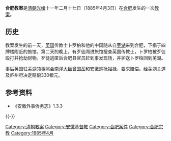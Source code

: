 {{no footnotes|time=2017-04-03T16:51:51+00:00}}
'''合肥教案'''是[[清朝|清朝]][[光绪|光绪]]十一年二月十七日（1885年4月3日）在[[合肥|合肥]]发生的一次[[教案_(宗教)|教案]]。

==历史==
教案发生的前一天，[[英国|英国]]传教士卜罗柏和他的中国随从自[[芜湖|芜湖]]来到合肥，下榻于四牌楼附近的旅馆。第二天的晚上，有歹徒闯进旅馆搜查英国传教士，卜罗柏被歹徒殴打并抢劫财物。歹徒逃匿后合肥县官员赶到事发现场，并护送卜罗柏回到芜湖。

事后英国驻芜湖领事照会[[南洋大臣|南洋大臣]][[曾国荃|曾国荃]]和安徽巡抚[[裕禄_(直隶总督)|裕禄]]，要求赔偿。经芜湖关道及庐州府决定赔偿330银元。

== 参考资料 ==
*《安徽外事侨务志》1.3.3

{{-}}
{{中國基督教史}}
{{中国历史小作品}}

[[Category:清朝教案|Category:清朝教案]]
[[Category:安徽基督教|Category:安徽基督教]]
[[Category:合肥案件|Category:合肥案件]]
[[Category:合肥宗教|Category:合肥宗教]]
[[Category:1885年4月|Category:1885年4月]]